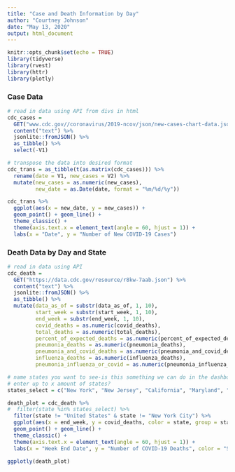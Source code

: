 ```yaml
---
title: "Case and Death Information by Day"
author: "Courtney Johnson"
date: "May 13, 2020"
output: html_document
---
```


```r
knitr::opts_chunk$set(echo = TRUE)
library(tidyverse)
library(rvest)
library(httr)
library(plotly)
```

### Case Data 
```r
# read in data using API from divs in html
cdc_cases = 
  GET("www.cdc.gov//coronavirus/2019-ncov/json/new-cases-chart-data.json") %>%
  content("text") %>%
  jsonlite::fromJSON() %>%
  as_tibble() %>%
  select(-V1)

# transpose the data into desired format
cdc_trans = as_tibble(t(as.matrix(cdc_cases))) %>%
  rename(date = V1, new_cases = V2) %>%
  mutate(new_cases = as.numeric(new_cases),
         new_date = as.Date(date, format = "%m/%d/%y"))

cdc_trans %>%
  ggplot(aes(x = new_date, y = new_cases)) +
  geom_point() + geom_line() +
  theme_classic() +
  theme(axis.text.x = element_text(angle = 60, hjust = 1)) +
  labs(x = "Date", y = "Number of New COVID-19 Cases")
```

### Death Data by Day and State
```r
# read in data using API
cdc_death = 
  GET("https://data.cdc.gov/resource/r8kw-7aab.json") %>%
  content("text") %>%
  jsonlite::fromJSON() %>%
  as_tibble() %>%
  mutate(data_as_of = substr(data_as_of, 1, 10),
         start_week = substr(start_week, 1, 10),
         end_week = substr(end_week, 1, 10),
         covid_deaths = as.numeric(covid_deaths),
         total_deaths = as.numeric(total_deaths),
         percent_of_expected_deaths = as.numeric(percent_of_expected_deaths),
         pneumonia_deaths = as.numeric(pneumonia_deaths),
         pneumonia_and_covid_deaths = as.numeric(pneumonia_and_covid_deaths),
         influenza_deaths = as.numeric(influenza_deaths),
         pneumonia_influenza_or_covid = as.numeric(pneumonia_influenza_or_covid))

# name states you want to see-is this something we can do in the dashboard?
# enter up to x amount of states?
states_select = c("New York", "New Jersey", "California", "Maryland", "Arizona", "Washington", "New Jersey")

death_plot = cdc_death %>%
#  filter(state %in% states_select) %>%
  filter(state != "United States" & state != "New York City") %>%
  ggplot(aes(x = end_week, y = covid_deaths, color = state, group = state)) +
  geom_point() + geom_line() +
  theme_classic() +
  theme(axis.text.x = element_text(angle = 60, hjust = 1)) +
  labs(x = "Week End Date", y = "Number of COVID-19 Deaths", color = "State")

ggplotly(death_plot)
```

